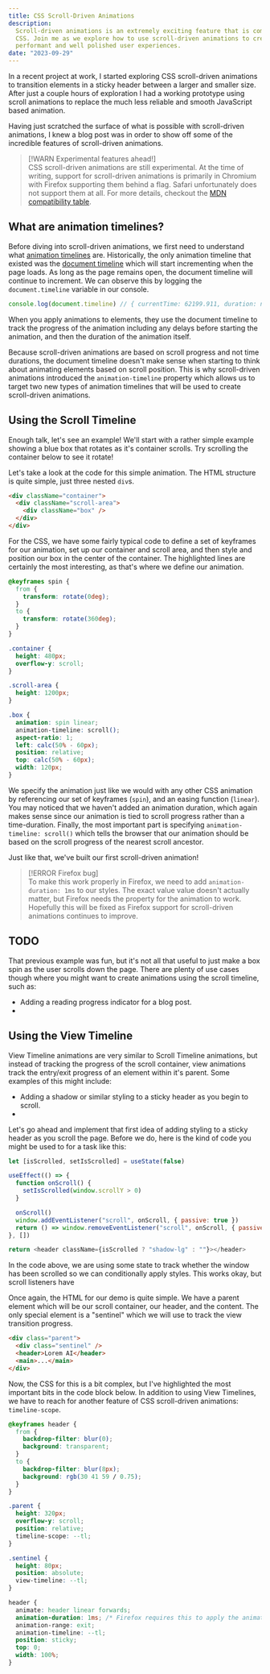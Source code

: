```yaml
---
title: CSS Scroll-Driven Animations
description:
  Scroll-driven animations is an extremely exciting feature that is coming to
  CSS. Join me as we explore how to use scroll-driven animations to create
  performant and well polished user experiences.
date: "2023-09-29"
---
```



In a recent project at work, I started exploring CSS scroll-driven animations to
transition elements in a sticky header between a larger and smaller size. After
just a couple hours of exploration I had a working prototype using scroll
animations to replace the much less reliable and smooth JavaScript based
animation.

Having just scratched the surface of what is possible with scroll-driven
animations, I knew a blog post was in order to show off some of the incredible
features of scroll-driven animations.

> [!WARN Experimental features ahead!]  
> CSS scroll-driven animations are still experimental. At the time of writing,
> support for scroll-driven animations is primarily in Chromium with Firefox
> supporting them behind a flag. Safari unfortunately does not support them at
> all. For more details, checkout the
> [MDN compatibility table](https://developer.mozilla.org/en-US/docs/Web/CSS/animation-timeline#browser_compatibility).

## What are animation timelines?

Before diving into scroll-driven animations, we first need to understand what
[animation timelines](https://developer.mozilla.org/en-US/docs/Web/CSS/animation-timeline)
are. Historically, the only animation timeline that existed was the
[document timeline](https://developer.mozilla.org/en-US/docs/Web/API/DocumentTimeline)
which will start incrementing when the page loads. As long as the page remains
open, the document timeline will continue to increment. We can observe this by
logging the `document.timeline` variable in our console.

```javascript
console.log(document.timeline) // { currentTime: 62199.911, duration: null }
```

When you apply animations to elements, they use the document timeline to track
the progress of the animation including any delays before starting the
animation, and then the duration of the animation itself.

Because scroll-driven animations are based on scroll progress and not time
durations, the document timeline doesn't make sense when starting to think about
animating elements based on scroll position. This is why scroll-driven
animations introduced the `animation-timeline` property which allows us to
target two new types of animation timelines that will be used to create
scroll-driven animations.

## Using the Scroll Timeline

Enough talk, let's see an example! We'll start with a rather simple example
showing a blue box that rotates as it's container scrolls. Try scrolling the
container below to see it rotate!

<Demo>
  <BasicScroll />
</Demo>

Let's take a look at the code for this simple animation. The HTML structure is
quite simple, just three nested `div`s.

```html
<div className="container">
  <div className="scroll-area">
    <div className="box" />
  </div>
</div>
```

For the CSS, we have some fairly typical code to define a set of keyframes for
our animation, set up our container and scroll area, and then style and position
our box in the center of the container. The highlighted lines are certainly the
most interesting, as that's where we define our animation.

```css {20-21}
@keyframes spin {
  from {
    transform: rotate(0deg);
  }
  to {
    transform: rotate(360deg);
  }
}

.container {
  height: 480px;
  overflow-y: scroll;
}

.scroll-area {
  height: 1200px;
}

.box {
  animation: spin linear;
  animation-timeline: scroll();
  aspect-ratio: 1;
  left: calc(50% - 60px);
  position: relative;
  top: calc(50% - 60px);
  width: 120px;
}
```

We specify the animation just like we would with any other CSS animation by
referencing our set of keyframes (`spin`), and an easing function (`linear`).
You may noticed that we haven't added an animation duration, which again makes
sense since our animation is tied to scroll progress rather than a
time-duration. Finally, the most important part is specifying
`animation-timeline: scroll()` which tells the browser that our animation should
be based on the scroll progress of the nearest scroll ancestor.

Just like that, we've built our first scroll-driven animation!

> [!ERROR Firefox bug]  
> To make this work properly in Firefox, we need to add
> `animation-duration: 1ms` to our styles. The exact value value doesn't
> actually matter, but Firefox needs the property for the animation to work.
> Hopefully this will be fixed as Firefox support for scroll-driven animations
> continues to improve.

## TODO

That previous example was fun, but it's not all that useful to just make a box
spin as the user scrolls down the page. There are plenty of use cases though
where you might want to create animations using the scroll timeline, such as:

- Adding a reading progress indicator for a blog post.
-

## Using the View Timeline

View Timeline animations are very similar to Scroll Timeline animations, but
instead of tracking the progress of the scroll container, view animations track
the entry/exit progress of an element within it's parent. Some examples of this
might include:

- Adding a shadow or similar styling to a sticky header as you begin to scroll.
-

Let's go ahead and implement that first idea of adding styling to a sticky
header as you scroll the page. Before we do, here is the kind of code you might
be used to for a task like this:

```javascript
let [isScrolled, setIsScrolled] = useState(false)

useEffect(() => {
  function onScroll() {
    setIsScrolled(window.scrollY > 0)
  }

  onScroll()
  window.addEventListener("scroll", onScroll, { passive: true })
  return () => window.removeEventListener("scroll", onScroll, { passive: true })
}, [])

return <header className={isScrolled ? "shadow-lg" : ""}></header>
```

In the code above, we are using some state to track whether the window has been
scrolled so we can conditionally apply styles. This works okay, but scroll
listeners have

<Demo tight>
  <BasicView />
</Demo>

Once again, the HTML for our demo is quite simple. We have a parent element
which will be our scroll container, our header, and the content. The only
special element is a "sentinel" which we will use to track the view transition
progress.

```html
<div class="parent">
  <div class="sentinel" />
  <header>Lorem AI</header>
  <main>...</main>
</div>
```

Now, the CSS for this is a bit complex, but I've highlighted the most important
bits in the code block below. In addition to using View Timelines, we have to
reach for another feature of CSS scroll-driven animations: `timeline-scope`.

```css {16,22,26-29}
@keyframes header {
  from {
    backdrop-filter: blur(0);
    background: transparent;
  }
  to {
    backdrop-filter: blur(8px);
    background: rgb(30 41 59 / 0.75);
  }
}

.parent {
  height: 320px;
  overflow-y: scroll;
  position: relative;
  timeline-scope: --tl;
}

.sentinel {
  height: 80px;
  position: absolute;
  view-timeline: --tl;
}

header {
  animate: header linear forwards;
  animation-duration: 1ms; /* Firefox requires this to apply the animation */
  animation-range: exit;
  animation-timeline: --tl;
  position: sticky;
  top: 0;
  width: 100%;
}
```
